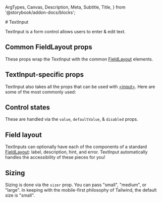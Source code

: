   ArgTypes,
  Canvas,
  Description,
  Meta,
  Subtitle,
  Title,
} from '@storybook/addon-docs/blocks';



<Meta title="Components/TextInput" of={Stories} /># TextInput

TextInput is a form control allows users to enter & edit text.

## Common FieldLayout props

These props wrap the TextInput with the common
[FieldLayout](/?path=/docs/components-fieldlayout--docs) elements.

<ArgTypes of={FieldControl} sort="requiredFirst" />

## TextInput-specific props

TextInput also takes all the props that can be used with
[&lt;input&gt;](https://react.dev/reference/react-dom/components/input). Here
are some of the most commonly used:

<ArgTypes of={PureTextInput} sort="requiredFirst" />

## Control states

These are handled via the `value`, `defaultValue`, & `disabled` props.

<Canvas of={Stories.AllControlStates} sourceState="shown" />

## Field layout

TextInputs can optionally have each of the components of a standard
[FieldLayout](/?path=/docs/components-fieldlayout--docs): label, description,
hint, and error. TextInput automatically handles the accessibility of these
pieces for you!

<Canvas of={Stories.FieldLayout} sourceState="shown" />

## Sizing

Sizing is done via the `sizer` prop. You can pass "small", "medium", or "large".
In keeping with the mobile-first philosophy of Tailwind, the default size is
"small".

<Canvas of={Stories.AllSizes} sourceState="shown" />
